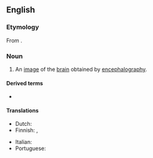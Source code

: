 ==English==

===Etymology===
From {{confix|en|encephalo|gram}}.

===Noun===
{{en-noun}}

# {{lb|en|medicine}} An [[image]] of the [[brain]] obtained by [[encephalography]].

====Derived terms====
* {{l|en|electroencephalogram}}

====Translations====
{{trans-top|an image of the brain obtained by encephalography}}
* Dutch: {{t+|nl|encefalogram|n}}
* Finnish: {{t+|fi|aivokuva}}, {{t|fi|enkefalogrammi}}
{{trans-mid}}
* Italian: {{t|it|encefalogramma|m}}
* Portuguese: {{t|pt|encefalograma|m}}
{{trans-bottom}}